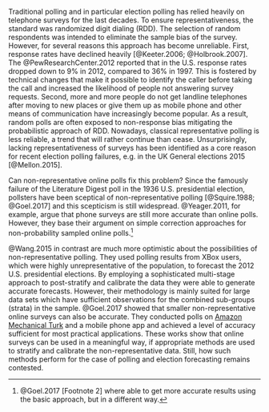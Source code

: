 <!-- Related literature -->

<!-- problems of traditional polling -->
Traditional polling and in particular election polling has relied heavily on telephone surveys for the last decades. To ensure representativeness, the standard was randomized digit dialing (RDD). The selection of random respondents was intended to eliminate the sample bias of the survey. However, for several reasons this approach has become unreliable. First, response rates have declined heavily [@Keeter.2006; @Holbrook.2007]. The @PewResearchCenter.2012  reported that in the U.S. response rates dropped down to 9% in 2012, compared to 36% in 1997. This is fostered by technical changes that make it possible to identify the caller before taking the call and increased the likelihood of people not answering survey requests. Second, more and more people do not get landline telephones after moving to new places or give them up as mobile phone and other means of communication have increasingly become popular. As a result, random polls are often exposed to non-response bias mitigating the probabilistic approach of RDD. Nowadays, classical representative polling is less reliable, a trend that will rather continue than cease. Unsurprisingly, lacking representativeness of surveys has been identified as a core reason for recent election polling failures, e.g. in the UK General elections 2015 [@Mellon.2015].

<!-- Papers on non-representative polling -->
Can non-representative online polls fix this problem? Since the famously failure of the Literature Digest poll in the 1936 U.S. presidential election, pollsters have been sceptical of non-representative polling [@Squire.1988; @Goel.2017] and this scepticism is still widespread. @Yeager.2011, for example, argue that phone surveys are still more accurate than online polls. However, they base their argument on simple correction approaches for non-probability sampled online polls.^[@Goel.2017 [Footnote 2] where able to get more accurate results using the basic approach, but in a different way.]

@Wang.2015 in contrast are much more optimistic about the possibilities of non-representative polling. They used polling results from XBox users, which were highly unrepresentative of the population, to forecast the 2012 U.S. presidential elections. By employing a sophisticated multi-stage approach to post-stratify and calibrate the data they were able to generate accurate forecasts. However, their methodology is mainly suited for large data sets which have sufficient observations for the combined sub-groups (strata) in the sample. @Goel.2017 showed that smaller non-representative online surveys can also be accurate. They  conducted polls on [Amazon Mechanical Turk](https://www.mturk.com/mturk/welcome) and a mobile phone app and achieved a level of accuracy sufficient for most practical applications. These works show that online surveys can be used in a meaningful way, if appropriate methods are used to stratify and calibrate the non-representative data. Still, how such methods perform for the case of polling and election forecasting remains contested.


<!--  papers on likely voter estimation (if we include it) 
But even if the problems of non-representative

Likely voter modelling is notoriously the secret-sauce aspect of polling, says Kennedy Courtney Kennedy, director of survey research at the Pew Research Center in Washington DC (from @Skibba.2016)

Typical biases in polling (most important: non-response bias; sample-selection bias)
    Which biases do we expect in the data -->

